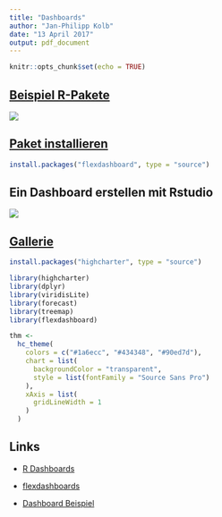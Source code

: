 ```yaml
---
title: "Dashboards"
author: "Jan-Philipp Kolb"
date: "13 April 2017"
output: pdf_document
---
```


```r
knitr::opts_chunk$set(echo = TRUE)
```

## [Beispiel R-Pakete](https://gallery.shinyapps.io/cran-gauge/)

![](figure/CRANdownloads.PNG)


## [Paket installieren](https://blog.rstudio.org/2016/05/17/flexdashboard-easy-interactive-dashboards-for-r/)

```r
install.packages("flexdashboard", type = "source")
```

## Ein Dashboard erstellen mit Rstudio

![](https://i2.wp.com/rmarkdown.rstudio.com/flexdashboard/images/NewRMarkdown.png?zoom=2)




## [Gallerie](http://rmarkdown.rstudio.com/gallery.html)


```r
install.packages("highcharter", type = "source")
```


```r
library(highcharter)
library(dplyr)
library(viridisLite)
library(forecast)
library(treemap)
library(flexdashboard)

thm <- 
  hc_theme(
    colors = c("#1a6ecc", "#434348", "#90ed7d"),
    chart = list(
      backgroundColor = "transparent",
      style = list(fontFamily = "Source Sans Pro")
    ),
    xAxis = list(
      gridLineWidth = 1
    )
  )

```

## Links

- [R Dashboards](https://plot.ly/r/dashboard/)
- [flexdashboards](https://blog.rstudio.org/2016/05/17/flexdashboard-easy-interactive-dashboards-for-r/)

- [Dashboard Beispiel](https://beta.rstudioconnect.com/jjallaire/htmlwidgets-highcharter/htmlwidgets-highcharter.html)
